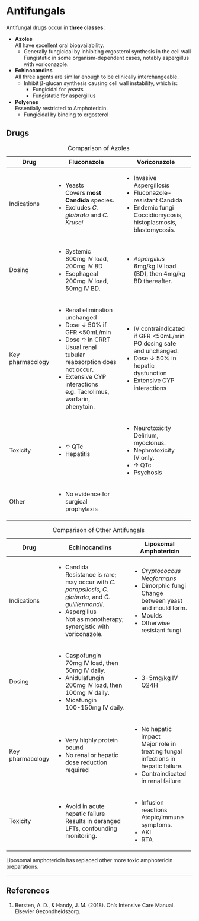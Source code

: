 # Antifungals {#sec-antifungals}

Antifungal drugs occur in **three classes**:

* **Azoles**\
All have excellent oral bioavailability.
	* Generally fungicidal by inhibiting ergosterol synthesis in the cell wall\
	Fungistatic in some organism-dependent cases, notably aspergillus with voriconazole.
* **Echinocandins**\
All three agents are similar enough to be clinically interchangeable.
	* Inhibit β-glucan synthesis causing cell wall instability, which is:
		* Fungicidal for yeasts
		* Fungistatic for aspergillus
* **Polyenes**\
Essentially restricted to Amphotericin.
	* Fungicidal by binding to ergosterol

## Drugs

+------------------+--------------------------------------------------+-------------------------------------------------+
| Drug             | Fluconazole                                      | Voriconazole                                    |
+==================+==================================================+=================================================+
| Indications      | * Yeasts\                                        | * Invasive Aspergillosis                        |
|                  | Covers **most Candida** species.                 | * Fluconazole-resistant Candida                 |
|                  | * Excludes *C. glabrata* and *C. Krusei*         | * Endemic fungi\                                |
|                  |                                                  | Coccidiomycosis, histoplasmosis, blastomycosis. |
+------------------+--------------------------------------------------+-------------------------------------------------+
| Dosing           | * Systemic\                                      | * *Aspergillus*\                                |
|                  | 800mg IV load, 200mg IV BD                       | 6mg/kg IV load (BD), then 4mg/kg BD thereafter. |
|                  | * Esophageal\                                    |                                                 |
|                  | 200mg IV load, 50mg IV BD.                       |                                                 |
+------------------+--------------------------------------------------+-------------------------------------------------+
| Key pharmacology | * Renal elimination unchanged                    | * IV contraindicated if GFR <50mL/min\          |
|                  | * Dose ↓ 50% if GFR <50mL/min                    | PO dosing safe and unchanged.                   |
|                  | * Dose ↑ in CRRT\                                | * Dose ↓ 50% in hepatic dysfunction             |
|                  | Usual renal tubular reabsorption does not occur. | * Extensive CYP interactions                    |
|                  | * Extensive CYP interactions\                    |                                                 |
|                  | e.g. Tacrolimus, warfarin, phenytoin.            |                                                 |
+------------------+--------------------------------------------------+-------------------------------------------------+
| Toxicity         | * ↑ QTc                                          | * Neurotoxicity\                                |
|                  | * Hepatitis                                      | Delirium, myoclonus.                            |
|                  |                                                  | * Nephrotoxicity\                               |
|                  |                                                  | IV only.                                        |
|                  |                                                  | * ↑ QTc                                         |
|                  |                                                  | * Psychosis                                     |
+------------------+--------------------------------------------------+-------------------------------------------------+
| Other            | * No evidence for surgical prophylaxis           |                                                 |
+------------------+--------------------------------------------------+-------------------------------------------------+

: Comparison of Azoles


+------------------+-----------------------------------------------------------------------------------------------+--------------------------------------------------------------+
| Drug             | Echinocandins                                                                                 | Liposomal Amphotericin                                       |
+==================+===============================================================================================+==============================================================+
| Indications      | * Candida\                                                                                    | * *Cryptococcus Neoformans*                                  |
|                  | Resistance is rare; may occur with *C. parapsilosis*, *C. glabrata*, and *C. guilliermondii*. | * Dimorphic fungi\                                           |
|                  | * Aspergillus\                                                                                | Change between yeast and mould form.                         |
|                  | Not as monotherapy; synergistic with voriconazole.                                            | * Moulds                                                     |
|                  |                                                                                               | * Otherwise resistant fungi                                  |
+------------------+-----------------------------------------------------------------------------------------------+--------------------------------------------------------------+
| Dosing           | * Caspofungin\                                                                                | * 3-5mg/kg IV Q24H                                           |
|                  | 70mg IV load, then 50mg IV daily.                                                             |                                                              |
|                  | * Anidulafungin\                                                                              |                                                              |
|                  | 200mg IV load, then 100mg IV daily.                                                           |                                                              |
|                  | * Micafungin\                                                                                 |                                                              |
|                  | 100-150mg IV daily.                                                                           |                                                              |
+------------------+-----------------------------------------------------------------------------------------------+--------------------------------------------------------------+
| Key pharmacology | * Very highly protein bound                                                                   | * No hepatic impact\                                         |
|                  | * No renal or hepatic dose reduction required                                                 | Major role in treating fungal infections in hepatic failure. |
|                  |                                                                                               | * Contraindicated in renal failure                           |
|                  |                                                                                               |                                                              |
+------------------+-----------------------------------------------------------------------------------------------+--------------------------------------------------------------+
| Toxicity         | * Avoid in acute hepatic failure\                                                             | * Infusion reactions\                                        |
|                  | Results in deranged LFTs, confounding monitoring.                                             | Atopic/immune symptoms.                                      |
|                  |                                                                                               | * AKI                                                        |
|                  |                                                                                               | * RTA                                                        |
+------------------+-----------------------------------------------------------------------------------------------+--------------------------------------------------------------+

: Comparison of Other Antifungals

:::column-margin
Liposomal amphotericin has replaced other more toxic amphotericin preparations.
::: 

---

## References

1. Bersten, A. D., & Handy, J. M. (2018). Oh’s Intensive Care Manual. Elsevier Gezondheidszorg.